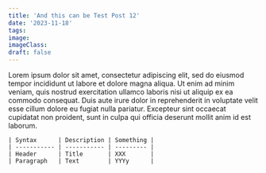 ```yaml
---
title: 'And this can be Test Post 12'
date: '2023-11-18'
tags: 
image: 
imageClass: 
draft: false
---
```

Lorem ipsum dolor sit amet, consectetur adipiscing elit, sed do eiusmod tempor incididunt ut labore et dolore magna aliqua. Ut enim ad minim veniam, quis nostrud exercitation ullamco laboris nisi ut aliquip ex ea commodo consequat. Duis aute irure dolor in reprehenderit in voluptate velit esse cillum dolore eu fugiat nulla pariatur. Excepteur sint occaecat cupidatat non proident, sunt in culpa qui officia deserunt mollit anim id est laborum.

	| Syntax      | Description | Something |
	| ----------- | ----------- | --------- |
	| Header      | Title       | XXX       |
	| Paragraph   | Text        | YYYy      |



